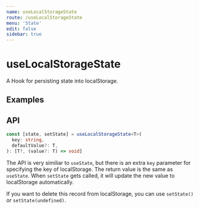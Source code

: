 ```yaml
---
name: useLocalStorageState
route: /useLocalStorageState
menu: 'State'
edit: false
sidebar: true
---
```





# useLocalStorageState

A Hook for persisting state into localStorage.

## Examples

<JackBox jsCode={Demo1CodeJsx} tsCode={Demo1CodeTsx} demoName='Persist state into localStorage' description='Refresh this page and you will find the value of input box get restored from localStorage.'>
  <Demo1 />
</JackBox>

<JackBox jsCode={Demo2CodeJsx} tsCode={Demo2CodeTsx} demoName='Persist objects' description='useLocalStorageState will do the serialization and deserialization work automatically.'>
  <Demo2 />
</JackBox>

## API

```typescript
const [state, setState] = useLocalStorageState<T>(
  key: string,
  defaultValue?: T,
): [T?, (value?: T) => void]
```

The API is very similiar to `useState`, but there is an extra `key` parameter for specifying the key of localStorage. The return value is the same as `useState`. When `setState` gets called, it will update the new value to localStorage automatically.

If you want to delete this record from localStorage, you can use `setState()` or `setState(undefined)`.
